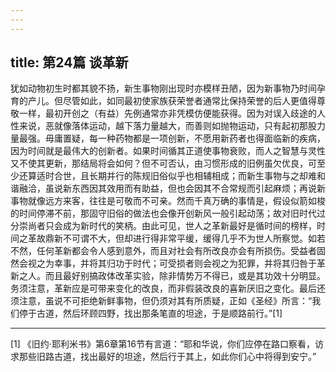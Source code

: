```yaml
---
---
---
```

title: 第24篇 谈革新
---




犹如动物初生时都其貌不扬，新生事物刚出现时亦模样丑陋，因为新事物乃时间孕育的产儿。但尽管如此，如同最初使家族获荣誉者通常比保持荣誉的后人更值得尊敬一样，最初开创之（有益）先例通常亦非凭模仿便能获得。因为对误入歧途的人性来说，恶就像落体运动，越下落力量越大，而善则如抛物运动，只有起初那股力量最强。毋庸置疑，每一种药物都是一项创新，不愿用新药者也得面临新的疾病，因为时间就是最伟大的创新者。如果时间循其正道使事物衰败，而人之智慧与灵性又不使其更新，那结局将会如何？但不可否认，由习惯形成的旧例虽欠优良，可至少还算适时合世，且长期并行的陈规旧俗似乎也相辅相成；而新生事物与之却难和谐融洽，虽说新东西因其效用而有助益，但也会因其不合常规而引起麻烦；再说新事物就像远方来客，往往是可敬而不可亲。然而千真万确的事情是，假设似箭如梭的时间停滞不前，那固守旧俗的做法也会像开创新风一般引起动荡；故对旧时代过分崇尚者只会成为新时代的笑柄。由此可见，世人之革新最好是循时间的榜样，时间之革故鼎新不可谓不大，但却进行得非常平缓，缓得几乎不为世人所察觉。如若不然，任何革新都会令人感到意外，而且对社会有所改良亦会有所损伤。受益者固然会视之为幸事，并将其归功于时代；可受损者则会视之为犯罪，并将其归咎于革新之人。而且最好别搞政体改革实验，除非情势万不得已，或是其功效十分明显。务须注意，革新应是可带来变化的改良，而非假装改良的喜新厌旧之变化。最后还须注意，虽说不可拒绝新鲜事物，但仍须对其有所质疑，正如《圣经》所言：“我们停于古道，然后环顾四野，找出那条笔直的坦途，于是顺路前行。”[1]



* * *



[1] 《旧约·耶利米书》第6章第16节有言道：“耶和华说，你们应停在路口察看，访求那些旧路古道，找出最好的坦途，然后行于其上，如此你们心中将得到安宁。”